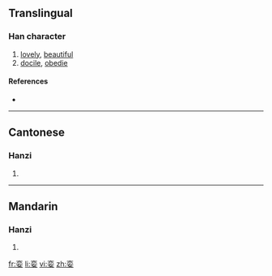 {{see|孌}}
==Translingual==

===Han character===
{{Han char|rn=38|rad=女|as=06|sn=9|four=|canj=卜金女 (YCV)}}

# [[lovely]], [[beautiful]]
# [[docile]], [[obedie]]

====References====
* {{Han ref|kx=0261.321|hdz=21047.040|uh=5A08|ud=23048}}

----

==Cantonese==

===Hanzi===
{{yue-hanzi|jyut=|y=lyun5}}

# {{defn|Cantonese}}

----

==Mandarin==

===Hanzi===
{{cmn-hanzi|tra=孌|pin=[[luán]] ([[luan2]])|wg=luan<sup>2</sup>}}

# {{defn|Mandarin}}

[[fr:娈]]
[[li:娈]]
[[vi:娈]]
[[zh:娈]]